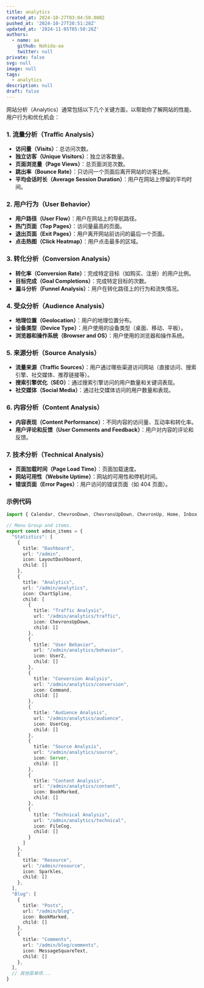 ```yaml
---
title: analytics
created_at: 2024-10-27T03:04:50.000Z
pushed_at: '2024-10-27T20:51:28Z'
updated_at: '2024-11-05T05:50:26Z'
authors:
  - name: aa
    github: Nahida-aa
    twitter: null
private: false
svg: null
image: null
tags:
  - analytics
description: null
draft: false
---
```

网站分析（Analytics）通常包括以下几个关键方面，以帮助你了解网站的性能、用户行为和优化机会：

### 1. 流量分析（Traffic Analysis）
- **访问量（Visits）**：总访问次数。
- **独立访客（Unique Visitors）**：独立访客数量。
- **页面浏览量（Page Views）**：总页面浏览次数。
- **跳出率（Bounce Rate）**：只访问一个页面后离开网站的访客比例。
- **平均会话时长（Average Session Duration）**：用户在网站上停留的平均时间。

### 2. 用户行为（User Behavior）
- **用户路径（User Flow）**：用户在网站上的导航路径。
- **热门页面（Top Pages）**：访问量最高的页面。
- **退出页面（Exit Pages）**：用户离开网站前访问的最后一个页面。
- **点击热图（Click Heatmap）**：用户点击最多的区域。

### 3. 转化分析（Conversion Analysis）
- **转化率（Conversion Rate）**：完成特定目标（如购买、注册）的用户比例。
- **目标完成（Goal Completions）**：完成特定目标的次数。
- **漏斗分析（Funnel Analysis）**：用户在转化路径上的行为和流失情况。

### 4. 受众分析（Audience Analysis）
- **地理位置（Geolocation）**：用户的地理位置分布。
- **设备类型（Device Type）**：用户使用的设备类型（桌面、移动、平板）。
- **浏览器和操作系统（Browser and OS）**：用户使用的浏览器和操作系统。

### 5. 来源分析（Source Analysis）
- **流量来源（Traffic Sources）**：用户通过哪些渠道访问网站（直接访问、搜索引擎、社交媒体、推荐链接等）。
- **搜索引擎优化（SEO）**：通过搜索引擎访问的用户数量和关键词表现。
- **社交媒体（Social Media）**：通过社交媒体访问的用户数量和表现。

### 6. 内容分析（Content Analysis）
- **内容表现（Content Performance）**：不同内容的访问量、互动率和转化率。
- **用户评论和反馈（User Comments and Feedback）**：用户对内容的评论和反馈。

### 7. 技术分析（Technical Analysis）
- **页面加载时间（Page Load Time）**：页面加载速度。
- **网站可用性（Website Uptime）**：网站的可用性和停机时间。
- **错误页面（Error Pages）**：用户访问的错误页面（如 404 页面）。

### 示例代码

```typescript
import { Calendar, ChevronDown, ChevronsUpDown, ChevronUp, Home, Inbox, Search, Settings, User2, Link as FriendLink, MessageSquareText, BookMarked, Tags, ChartSpline, UserCog, WandSparkles, PanelsTopLeft, FileCog, Palette, Command, Server, Sparkles, Telescope, LayoutDashboard } from "lucide-react"

// Menu Group and items.
export const admin_items = {
  "Statistics": [
    {
      title: "Dashboard",
      url: "/admin",
      icon: LayoutDashboard,
      child: []
    },
    {
      title: "Analytics",
      url: "/admin/analytics",
      icon: ChartSpline,
      child: [
        {
          title: "Traffic Analysis",
          url: "/admin/analytics/traffic",
          icon: ChevronsUpDown,
          child: []
        },
        {
          title: "User Behavior",
          url: "/admin/analytics/behavior",
          icon: User2,
          child: []
        },
        {
          title: "Conversion Analysis",
          url: "/admin/analytics/conversion",
          icon: Command,
          child: []
        },
        {
          title: "Audience Analysis",
          url: "/admin/analytics/audience",
          icon: UserCog,
          child: []
        },
        {
          title: "Source Analysis",
          url: "/admin/analytics/source",
          icon: Server,
          child: []
        },
        {
          title: "Content Analysis",
          url: "/admin/analytics/content",
          icon: BookMarked,
          child: []
        },
        {
          title: "Technical Analysis",
          url: "/admin/analytics/technical",
          icon: FileCog,
          child: []
        }
      ]
    },
    {
      title: "Resource",
      url: "/admin/resource",
      icon: Sparkles,
      child: []
    },
  ],
  "Blog": [
    {
      title: "Posts",
      url: "/admin/blog",
      icon: BookMarked,
      child: []
    },
    {
      title: "Comments",
      url: "/admin/blog/comments",
      icon: MessageSquareText,
      child: []
    },
  ],
  // 其他菜单项...
}
```
